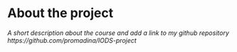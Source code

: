 
# About the project

*A short description about the course and add a link to my github repository https://github.com/promadina/IODS-project*
